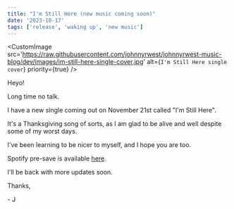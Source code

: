 ```yaml
---
title: "I'm Still Here (new music coming soon)"
date: '2023-10-17'
tags: ['release', 'waking up', 'new music']
---
```


<CustomImage
  src='https://raw.githubusercontent.com/johnnyrwest/johnnyrwest-music-blog/dev/images/im-still-here-single-cover.jpg'
  alt={`I'm Still Here single cover`}
  priority={true}
/>

Heyo!

Long time no talk.

I have a new single coming out on November 21st called "I'm Still Here".

It's a Thanksgiving song of sorts, as I am glad to be alive and well despite some of my worst days.

I've been learning to be nicer to myself, and I hope you are too.

Spotify pre-save is available [here](https://distrokid.com/hyperfollow/johnnyrwest/im-still-here).

I'll be back with more updates soon.

Thanks,

\- J
